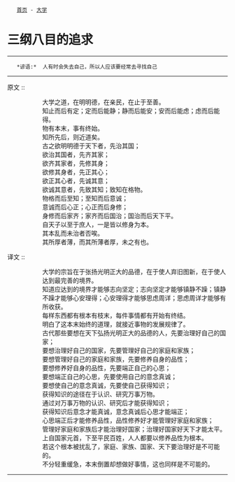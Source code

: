 <div class="nav">
	[[../index|首页]] - [[index|大学]]
</div>
= 三纲八目的追求 =
----
    *谚语:*  人有时会失去自己，所以人应该要经常去寻找自己
----

原文 ::
:: 大学之道，在明明德，在亲民，在止于至善。
:: 知止而后有定；定而后能静；静而后能安；安而后能虑；虑而后能得。
:: 物有本末，事有终始。
:: 知所先后，则近道矣。
:: 古之欲明明德于天下者，先治其国；
:: 欲治其国者，先齐其家；
:: 欲齐其家者，先修其身；
:: 欲修其身者，先正其心；
:: 欲正其心者，先诚其意；
:: 欲诚其意者，先致其知；致知在格物。
:: 物格而后至知；至知而后意诚；
:: 意诚而后心正；心正而后身修；
:: 身修而后家齐；家齐而后国治；国治而后天下平。
:: 自天子以至于庶人，一是皆以修身为本。
:: 其本乱而未治者否唉。
:: 其所厚者薄，而其所薄者厚，未之有也。

译文 ::
:: 大学的宗旨在于张扬光明正大的品德，在于使人弃旧图新，在于使人达到最完善的境界。
:: 知道应达到的境界才能够志向坚定；志向坚定才能够镇静不躁；镇静不躁才能够心安理得；心安理得才能够思虑周详；思虑周详才能够有所收获。
:: 每样东西都有根本有枝末，每件事情都有开始有终结。
:: 明白了这本末始终的道理，就接近事物的发展规律了。
:: 古代那些要想在天下弘扬光明正大的品德的人，先要治理好自己的国家；
:: 要想治理好自己的国家，先要管理好自己的家庭和家族；
:: 要想管理好自己的家庭和家族，先要修养自身的品性；
:: 要想修养好自身的品性，先要端正自己的心思；
:: 要想端正自己的心思，先要使用自己的意念真诚；
:: 要想使自己的意念真诚，先要使自己获得知识；
:: 获得知识的途径在于认识、研究万事万物。
:: 通过对万事万物的认识、研究后才能获得知识；
:: 获得知识后意念才能真诚，意念真诚后心思才能端正；
:: 心思端正后才能修养品性，品性修养好才能管理好家庭和家族；
:: 管理好家庭和家族后才能治理好国家；治理好国家好天下才能太平。
:: 上自国家元首，下至平民百姓，人人都要以修养品性为根本。
:: 若这个根本被扰乱了，家庭、家族、国家、天下要治理好是不可能的。
:: 不分轻重缓急，本末倒置却想做好事情，这也同样是不可能的。

----
